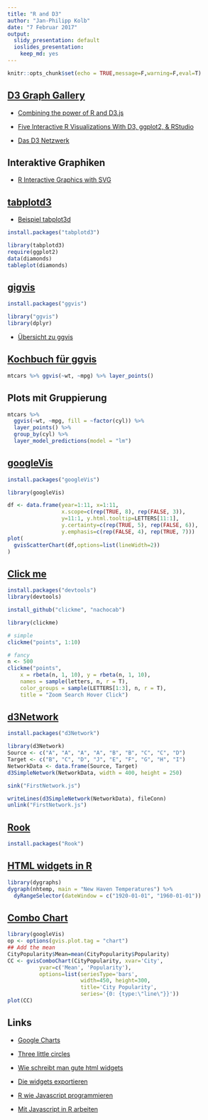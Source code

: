 ```yaml
---
title: "R and D3"
author: "Jan-Philipp Kolb"
date: "7 Februar 2017"
output:
  slidy_presentation: default
  ioslides_presentation:
    keep_md: yes
---
```


```r
knitr::opts_chunk$set(echo = TRUE,message=F,warning=F,eval=T)
```

## [D3 Graph Gallery](http://christopheviau.com/d3list/gallery.html)

- [Combining the power of R and D3.js](https://www.ae.be/blog-en/combining-the-power-of-r-and-d3-js/)

- [Five Interactive R Visualizations With D3, ggplot2, & RStudio](http://moderndata.plot.ly/interactive-r-visualizations-with-d3-ggplot2-rstudio/)

- [Das D3 Netzwerk](http://christophergandrud.github.io/d3Network/)

## Interaktive Graphiken

- [R Interactive Graphics with SVG](http://timelyportfolio.github.io/gridSVG_intro/)

## [tabplotd3](https://cran.r-project.org/web/packages/tabplotd3/index.html)

- [Beispiel tabplot3d](http://www.datasciencecentral.com/profiles/blogs/r-for-big-data-in-one-picture)

```r
install.packages("tabplotd3")
```


```r
library(tabplotd3)
require(ggplot2)
data(diamonds)
tableplot(diamonds)
```

## [gigvis](https://github.com/rstudio/ggvis)

```r
install.packages("ggvis")
```


```r
library("ggvis")
library(dplyr)
```

- [Übersicht zu ggvis](http://ggvis.rstudio.com/)

## [Kochbuch für ggvis](http://ggvis.rstudio.com/cookbook.html)

```r
mtcars %>% ggvis(~wt, ~mpg) %>% layer_points()
```

## Plots mit Gruppierung

```r
mtcars %>% 
  ggvis(~wt, ~mpg, fill = ~factor(cyl)) %>% 
  layer_points() %>% 
  group_by(cyl) %>% 
  layer_model_predictions(model = "lm")
```

## [googleVis](https://cran.r-project.org/web/packages/googleVis/index.html)

```r
install.packages("googleVis")
```


```r
library(googleVis)
```

```r
df <- data.frame(year=1:11, x=1:11,
                 x.scope=c(rep(TRUE, 8), rep(FALSE, 3)),
                 y=11:1, y.html.tooltip=LETTERS[11:1],                 
                 y.certainty=c(rep(TRUE, 5), rep(FALSE, 6)),
                 y.emphasis=c(rep(FALSE, 4), rep(TRUE, 7)))
plot(
  gvisScatterChart(df,options=list(lineWidth=2))
)
```



## [Click me](http://rclickme.com/)

```r
install.packages("devtools")
library(devtools)

install_github("clickme", "nachocab")
```

```r
library(clickme)

# simple
clickme("points", 1:10)

# fancy
n <- 500
clickme("points",
    x = rbeta(n, 1, 10), y = rbeta(n, 1, 10),
    names = sample(letters, n, r = T),
    color_groups = sample(LETTERS[1:3], n, r = T),
    title = "Zoom Search Hover Click")
```

## [d3Network ](http://christophergandrud.github.io/d3Network/)

```r
install.packages("d3Network")
```

```r
library(d3Network)
Source <- c("A", "A", "A", "A", "B", "B", "C", "C", "D")
Target <- c("B", "C", "D", "J", "E", "F", "G", "H", "I")
NetworkData <- data.frame(Source, Target)
d3SimpleNetwork(NetworkData, width = 400, height = 250)
```


```r
sink("FirstNetwork.js") 

writeLines(d3SimpleNetwork(NetworkData), fileConn)
unlink("FirstNetwork.js")
```



## [Rook](https://cran.r-project.org/web/packages/Rook/index.html)

```r
install.packages("Rook")
```

## [HTML widgets in R](http://www.htmlwidgets.org/showcase_leaflet.html)

```r
library(dygraphs)
dygraph(nhtemp, main = "New Haven Temperatures") %>% 
  dyRangeSelector(dateWindow = c("1920-01-01", "1960-01-01"))
```

## [Combo Chart](https://rawgit.com/al2na/Rmarkdown_JSviz/master/googleVis.html)

```r
library(googleVis)
op <- options(gvis.plot.tag = "chart")
## Add the mean
CityPopularity$Mean=mean(CityPopularity$Popularity)
CC <- gvisComboChart(CityPopularity, xvar='City',
          yvar=c('Mean', 'Popularity'),
          options=list(seriesType='bars',
                       width=450, height=300,
                       title='City Popularity',
                       series='{0: {type:\"line\"}}'))
plot(CC)
```




## Links

- [Google Charts](https://developers.google.com/chart/interactive/docs/gallery/geochart)

- [Three little circles](https://bost.ocks.org/mike/circles/)

- [Wie schreibt man gute html widgets](http://deanattali.com/blog/htmlwidgets-tips/)

- [Die widgets exportieren](https://github.com/timelyportfolio/exportwidget)

- [R wie Javascript programmieren](https://blog.semicolonsoftware.de/programming-r-like-its-javascript-python/)

- [Mit Javascript in R arbeiten](https://cran.r-project.org/web/packages/js/vignettes/intro.html)
